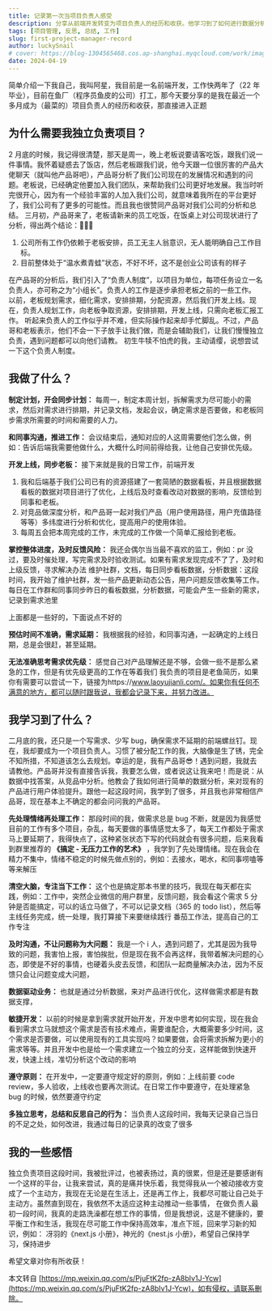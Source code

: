 ```yaml
---
title: 记录第一次当项目负责人感受
description: 分享从前端开发转变为项目负责人的经历和收获。他学习到了如何进行数据分析、敏捷开发、遵守原则、独立思考和反思自己的行为。尽管面临挑战，他仍然感谢这个机会，并希望自己能够继续学习和进步。
tags: [项目管理, 反思, 总结, 工作]
slug: first-project-manager-record
author: luckySnail
# cover: https://blog-1304565468.cos.ap-shanghai.myqcloud.com/work/image-20240721171518634.png
date: 2024-04-19
---
```


简单介绍一下我自己，我叫阿星，我目前是一名前端开发，工作快两年了（22 年毕业），目前在鱼厂（程序员鱼皮的公司）打工，那今天要分享的是我在最近一个多月成为（最菜的）项目负责人的经历和收获，那直接进入正题

## 为什么需要我独立负责项目？

2 月底的时候，我记得很清楚，那天是周一，晚上老板说要请客吃饭，跟我们说一件事情。我怀着疑惑去了饭店，然后老板跟我们说，他今天跟一位很厉害的产品大佬聊天（就叫他产品哥吧），产品哥分析了我们公司现在的发展情况和遇到的问题。老板说，已经确定他要加入我们团队，来帮助我们公司更好地发展。我当时听完很开心，因为有一个经验丰富的人加入我们公司，就意味着我所在的平台更好了，我们公司有了更多的可能性。而且我也很赞同产品哥对我们公司的分析和总结。 三月初，产品哥来了，老板请新来的员工吃饭，在饭桌上对公司现状进行了分析，得出两个结论：🌈💎🌈

1.  公司所有工作仍依赖于老板安排，员工无主人翁意识，无人能明确自己工作目标。
2.  目前整体处于“温水煮青蛙”状态，不好不坏，这不是创业公司该有的样子

在产品哥的分析后，我们引入了“负责人制度”，以项目为单位，每项任务设立一名负责人，亦可称之为“小组长”。负责人的工作是逐步承担老板之前的一些工作。 以前，老板规划需求，细化需求，安排排期，分配资源，然后我们开发上线。现在，负责人规划工作，向老板争取资源，安排排期，开发上线，只需向老板汇报工作。 听起来负责人的工作似乎并不难，但实际操作起来却手忙脚乱。不过，产品哥和老板表示，他们不会一下子放手让我们做，而是会辅助我们，让我们慢慢独立负责，遇到问题都可以向他们请教。 初生牛犊不怕虎的我，主动请缨，说想尝试一下这个负责人制度。

## 我做了什么？

**制定计划，开会同步计划：** 每周一，制定本周计划，拆解需求为尽可能小的需求，然后对需求进行排期，并记录文档，发起会议，确定需求是否要做，和老板同步需求所需要的时间和需要的人力。

**和同事沟通，推进工作：** 会议结束后，通知对应的人这周需要他们怎么做，例如：告诉后端我需要他做什么，大概什么时间前得给我，让他自己安排优先级。

**开发上线，同步老板：** 接下来就是我的日常工作，前端开发

1.  我和后端基于我们公司已有的资源搭建了一套简陋的数据看板，并且根据数据看板的数据对项目进行了优化，上线后及时查看改动对数据的影响，反馈给到同事和老板。
2.  对竞品做深度分析，和产品哥一起对我们产品（用户使用路径，用户充值路径等等）多纬度进行分析和优化，提高用户的使用体验。
3.  每周五会把本周完成的工作，未完成的工作做一个简单汇报给到老板。

**掌控整体进度，及时反馈风险：** 我还会偶尔当当最不喜欢的监工，例如：pr 没过，要及时催处理，写完需求及时验收测试。如果有需求发现完成不了了，及时和上级反馈，寻求解决办法 维护社群，文档，每日同步看板数据，分析数据：这段时间，我开始了维护社群，发一些产品更新动态公告，用户问题反馈收集等工作。每日在工作群和同事同步昨日的看板数据，分析数据，可能会产生一些新的需求，记录到需求池里

上面都是一些好的，下面说点不好的

**预估时间不准确，需求延期：** 我根据我的经验，和同事沟通，一起确定的上线日期，总是会很赶，甚至延期。

**无法准确思考需求优先级：** 感觉自己对产品理解还是不够，会做一些不是那么紧急的工作，但是有优先级更高的工作在等着我们 我负责的项目是老鱼简历，如果你有需要可以尝试一下，链接为https://www.laoyujianli.com/。如果你有任何不满意的地方，都可以随时跟我说，我都会记录下来，并努力改进。

## 我学习到了什么？

二月底的我，还只是一个写需求、少写 bug，确保需求不延期的前端螺丝钉。现在，我却要成为一个项目负责人。习惯了被分配工作的我，大脑像是生了锈，完全不知所措，不知道该怎么去规划。幸运的是，我有产品哥😎！遇到问题，我就去请教他。产品哥并没有直接告诉我，我要怎么做，或者说这让我来吧！而是说：从数据中找答案，从竞品中分析。他教会了我如何进行简单的数据分析，来对现有的产品进行用户体验提升。跟他一起这段时间，我学到了很多，并且我也非常相信产品哥，现在基本上不确定的都会问问我的产品哥。

**先处理情绪再处理工作：** 那段时间的我，做需求总是 bug 不断，就是因为我感觉目前的工作有多个项目，杂乱，每天要做的事情感觉太多了，每天工作都处于需求马上要延期了，我得快点了，这种紧张状态下写的代码就会有很多问题，后来我看到群里推荐的 **《搞定 - 无压力工作的艺术》** ，我学到了先处理情绪。现在我会在精力不集中，情绪不稳定的时候先做点别的，例如：去接水，喝水，和同事唠嗑等等来解压

**清空大脑，专注当下工作：** 这个也是搞定那本书里的技巧，我现在每天都在实践，例如：工作中，突然企业微信的用户群里，反馈问题，我会看这个需求 5 分钟是否能搞定，可以的话立马做了，不可以记录文档（365 的 todo list），然后等主线任务完成，统一处理，我打算接下来要继续践行 番茄工作法，提高自己的工作专注

**及时沟通，不让问题称为大问题：** 我是一个 i 人，遇到问题了，尤其是因为我导致的问题，我害怕上报，害怕挨批，但是现在我不会再这样，我带着解决问题的心态，即使是不好的事情，也硬着头皮去反馈，和团队一起商量解决办法，因为不反馈只会让问题变成大问题，

**数据驱动业务：** 也就是通过分析数据，来对产品进行优化，这样做需求都是有数据支撑，

**敏捷开发：** 以前的时候是拿到需求就开始开发，开发中思考如何实现，现在我会看到需求立马就想这个需求是否有技术难点，需要谁配合，大概需要多少时间，这个需求是否要做，可以使用现有的工具实现吗？如果要做，会将需求拆解为更小的需求等等。并且开发中也是给一个需求建立一个独立的分支，这样能做到快速开发，快速上线，准切分析这个改动的影响

**遵守原则：** 在开发中，一定要遵守规定好的原则，例如：上线前要 code review，多人验收，上线收也要再次测试。在日常工作中要遵守，在处理紧急 bug 的时候，依然要遵守约定

**多独立思考，总结和反思自己的行为：** 当负责人这段时间，我每天记录自己当日的不足之处，如何改进，我通过每日的记录真的改变了很多

## 我的一些感悟

独立负责项目这段时间，我被批评过，也被表扬过，真的很累，但是还是要感谢有一个这样的平台，让我来尝试，真的是痛并快乐着，我觉得我从一个被动接收方变成了一个主动方，我现在无论是在生活上，还是再工作上，我都尽可能让自己处于主动方。虽然直到现在，我依然不太适应这种主动推动一些事情， 在做负责人最初一段时间，我真的走路洗澡都在想工作的事情，但是我想说，这是不健康的，要平衡工作和生活，我现在尽可能工作中保持高效率，准点下班，回来学习新的知识，例如： 冴羽的《next.js 小册》，神光的《nest.js 小册》，希望自己保持学习，保持进步

希望文章对你有所收获！

本文转自 [https://mp.weixin.qq.com/s/PjuFtK2fp-zA8bIv1J-Ycw](https://mp.weixin.qq.com/s/PjuFtK2fp-zA8bIv1J-Ycw)，如有侵权，请联系删除。
